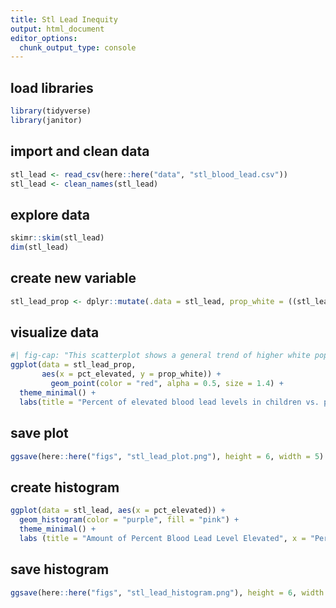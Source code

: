 ```yaml
---
title: Stl Lead Inequity
output: html_document
editor_options: 
  chunk_output_type: console
---
```

  
## load libraries
```r
library(tidyverse)
library(janitor)
```

## import and clean data
```r
stl_lead <- read_csv(here::here("data", "stl_blood_lead.csv"))
stl_lead <- clean_names(stl_lead)
```

## explore data
```r
skimr::skim(stl_lead)
dim(stl_lead)
```

## create new variable
```r
stl_lead_prop <- dplyr::mutate(.data = stl_lead, prop_white = ((stl_lead$white / stl_lead$total_pop)*100))
```

## visualize data
```r
#| fig-cap: "This scatterplot shows a general trend of higher white populations have a lower level of percent blood lead elevate"
ggplot(data = stl_lead_prop,
       aes(x = pct_elevated, y = prop_white)) +
         geom_point(color = "red", alpha = 0.5, size = 1.4) +
  theme_minimal() +
  labs(title = "Percent of elevated blood lead levels in children vs. percent of population white", x = "Percent blood lead elevated", y = "Percent of population white")
```

## save plot
```r
ggsave(here::here("figs", "stl_lead_plot.png"), height = 6, width = 5)
```

## create histogram
```r
ggplot(data = stl_lead, aes(x = pct_elevated)) +
  geom_histogram(color = "purple", fill = "pink") +
  theme_minimal() +
  labs (title = "Amount of Percent Blood Lead Level Elevated", x = "Percent Blood Level Elevated", y = "Count" )
```

## save histogram
```r
ggsave(here::here("figs", "stl_lead_histogram.png"), height = 6, width = 5)
```

